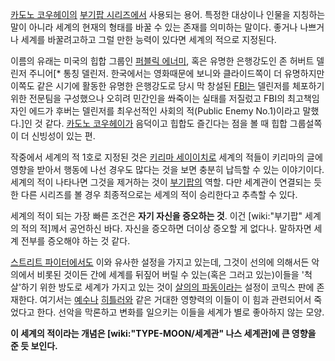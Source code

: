 [[카도노 코우헤이]]의 [[부기팝 시리즈]]에서 사용되는 용어. 특정한 대상이나 인물을 지칭하는 말이 아니라 세계의 현재의 형태를 바꿀 수 있는 존재를 의미하는 말이다. 좋거나 나쁘거나 세계를 바꿀려고하고 그럴 만한 능력이 있다면 세계의 적으로 지정된다.

이름의 유래는 미국의 힙합 그룹인 [[퍼블릭 에너미]], 혹은 유명한 은행강도인 존 허버트 델린저 주니어[* 통칭 델린저. 한국에서는 영화때문에 보니와 클라이드쪽이 더 유명하지만 이쪽도 같은 시기에 활동한 유명한 은행강도로 당시 막 창설된 [[FBI]]는 델린저를 체포하기 위한 전문팀을 구성했으나 오히려 민간인을 쏴죽이는 실태를 저질렀고 FBI의 최고책임자인 에드가 후버는 델린저를 최우선적인 사회의 적(Public Enemy No.1)이라고 말했다.]인 것 같다. [[카도노 코우헤이]]가 음덕이고 힙합도 즐긴다는 점을 볼 때 힙합 그룹설쪽이 더 신빙성이 있는 편.

작중에서 세계의 적 1호로 지정된 것은 [[키리마 세이이치]]로 세계의 적들이 키리마의 글에 영향을 받아서 행동에 나선 경우도 많다는 것을 보면 충분히 납득할 수 있는 이야기이다. 세계의 적이 나타나면 그것을 제거하는 것이 [[부기팝]]의 역할. 다만 세계관이 연결되는 듯한 다른 시리즈를 볼 경우 최종적으로는 세계의 적이 승리한다고 추측할 수 있다.

세계의 적이 되는 가장 빠른 조건은 '''자기 자신을 증오하는 것'''. 이건 [wiki:"부기팝" 세계의 적의 적]께서 공언하신 바다. 자신을 증오하면 더이상 증오할 게 없다나. 말하자면 세계 전부를 증오해야 하는 것 같다.

[[스트리트 파이터]]에서도 이와 유사한 설정을 가지고 있는데, 그것이 선의에 의해서든 악의에서 비롯된 것이든 간에 세계를 뒤짚어 버릴 수 있는(혹은 그러고 있는)이들을 '척살'하기 위한  방도로 세계가 가지고 있는 것이 [[살의의 파동]]이라는 설정이 코믹스 판에 존재한다. 여기서는 [[예수]]나 [[히틀러]]와 같은 거대한 영향력의 이들이 이 힘과 관련되어서 죽었다고 한다. 선악을 막론하고 변화를 일으키는 이들을 세계가 별로 좋아하지 않는 모양.

'''이 세계의 적이라는 개념은 [wiki:"TYPE-MOON/세계관" 나스 세계관]에 큰 영향을 준 듯 보인다.'''
